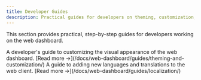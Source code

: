 ```yaml
---
title: Developer Guides
description: Practical guides for developers on theming, customization, and localization for the web dashboard.
---
```



This section provides practical, step-by-step guides for developers working on the web dashboard.

<CardGrid>
  <Card title="Theming & Customization" icon="palette">
    A developer's guide to customizing the visual appearance of the web dashboard.
    [Read more &rarr;](/docs/web-dashboard/guides/theming-and-customization/)
  </Card>
  <Card title="Localization" icon="translate">
    A guide to adding new languages and translations to the web client.
    [Read more &rarr;](/docs/web-dashboard/guides/localization/)
  </Card>
</CardGrid>
